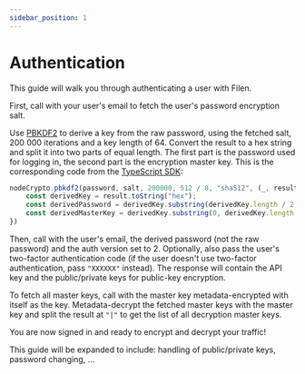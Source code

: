 ```yaml
---
sidebar_position: 1
---
```



# Authentication

This guide will walk you through authenticating a user with Filen. 

First, call <ApiEndpointLink endpoint="/v3/auth/info"/> with your user's email to fetch the user's password encryption salt.

Use [PBKDF2](https://en.wikipedia.org/wiki/PBKDF2) to derive a key from the raw password, using the fetched salt, 200 000 iterations and a key length of 64. Convert the result to a hex string and split it into two parts of equal length. The first part is the password used for logging in, the second part is the encryption master key. This is the corresponding code from the [TypeScript SDK](../../sdk/introduction):

```ts
nodeCrypto.pbkdf2(password, salt, 200000, 512 / 8, "sha512", (_, result) => {
    const derivedKey = result.toString("hex");
    const derivedPassword = derivedKey.substring(derivedKey.length / 2, derivedKey.length);
    const derivedMasterKey = derivedKey.substring(0, derivedKey.length / 2);
})
```

Then, call <ApiEndpointLink endpoint="/v3/login"/> with the user's email, the derived password (not the raw password) and the auth version set to 2. Optionally, also pass the user's two-factor authentication code (if the user doesn't use two-factor authentication, pass `"XXXXXX"` instead). The response will contain the API key and the public/private keys for public-key encryption.

To fetch all master keys, call <ApiEndpointLink endpoint="/v3/user/masterKeys"/> with the master key metadata-encrypted with itself as the key. Metadata-decrypt the fetched master keys with the master key and split the result at `"|"` to get the list of all decryption master keys.

You are now signed in and ready to encrypt and decrypt your traffic!

<span className="muted">This guide will be expanded to include: handling of public/private keys, password changing, ...</span>

<!---

Todo:
- [ ] add "all endpoints are at ..." general info
- [ ] add links to Encryption guide
- [ ] maybe the public/private keys need more specific wording
- [ ] add:
    - [ ] handling of public/private keys
    - [ ] changing password and handling of changed master key

--->